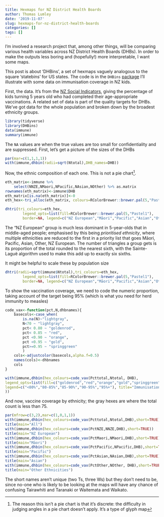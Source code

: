 ```yaml
---
title: Hexmaps for NZ District Health Boards
author: Thomas Lumley
date: '2019-11-07'
slug: hexmaps-for-nz-district-health-boards
categories: []
tags: []
---
```


I'm involved a research project that, among other things, will be comparing various health variables across NZ District Health Boards (DHBs).  In order to make the outputs less boring and (hopefully!) more interpretable, I want some maps.  

This post is about 'DHBins', a set of hexmaps vaguely analogous to the square 'statebins' for US states. The code is in the `DHBins` [package](https://github.com/tslumley/DHBins)  I'll illustrate with some data on immunisation coverage in NZ kids.

First, the data.  It's from the [NZ Social Indicators](http://archive.stats.govt.nz/browse_for_stats/snapshots-of-nz/nz-social-indicators/Home/Health/childhood-immunisation.aspx), giving the percentage of kids turning 5 years old who had completed their age-appropriate vaccinations.  A related set of data is part of the quality targets for DHBs.  We've got data for the whole population and broken down by the broadest ethnicity groups. 


```r
library(tidyverse)
library(DHBins)
data(immune)
summary(immune)
```

The `NA` values are when the true values are too small for confidentiality and are suppressed.  First, let's get a picture of the sizes of the DHBs

```r
par(mar=c(1,1,1,1))
with(immune,dhbin(radii=sqrt(Ntotal),DHB_names=DHB))
```

Now, the ethnic composition of each one. This is not a pie chart^[The reason this isn't a pie chart is that it's discrete: the difficulty in judging angles in a pie chart doesn't apply. It's a type of glyph map].

```r
eth_matrix<-immune %>% 
	select(NNZE,NMaori,NPacific,NAsian,NOther) %>% as.matrix
rownames(eth_matrix)<-immune$DHB
eth_matrix[is.na(eth_matrix)]<-0	
eth_hex<-tri_alloc(eth_matrix, colours=RColorBrewer::brewer.pal(5,"Pastel1"))

dhtri(tri_colours=eth_hex, 
		legend_opts=list(fill=RColorBrewer::brewer.pal(5,"Pastel1"),
		border=NA, legend=c("NZ European","Māori","Pacific","Asian","Other")))
```

The "NZ European" group is much less dominant in 5-year-olds that in middle-aged people; emphasised by this being *prioritised ethnicity*, where multiple ethnicities are reduced to the first in a priority list that goes Māori, Pacific, Asian, Other, NZ European.  The number of triangles a group gets is its proportion of the total rounded to the nearest sixth, with the Sainte-Laguë algorithm used to make this add up to exactly six sixths. 

 

It might be helpful to scale these by population size

```r
dhtri(radii=sqrt(immune$Ntotal),tri_colours=eth_hex, 
		legend_opts=list(fill=RColorBrewer::brewer.pal(5,"Pastel1"),
		border=NA, legend=c("NZ European","Māori","Pacific","Asian","Other")))
```

To show the vaccination coverage, we need to code the numeric proportion, taking account of the target being 95% (which is what you need for herd immunity to measles)

```r

code_vax<-function(pct,N,dhbnames){
	basecols<-case_when(
		is.na(N)~"lightgray",
		N<70 ~ "lightgray",
		pct< 0.80 ~ "goldenrod",
		pct< 0.85 ~ "red",
		pct <0.90 ~ "orange",
		pct <0.95 ~ "gold",
    	pct>=0.95 ~ "springgreen"
		)
	cols<-adjustcolor(basecols,alpha.f=0.5)	
	names(cols)<-dhbnames
	cols
}

with(immune,dhbin(hex_colours=code_vax(Pcttotal,Ntotal, DHB),
legend_opts=list(fill=c("goldenrod","red","orange","gold","springgreen"),
legend=c("<80%","80-85%","85-90%","90-95%","95%+"), title="Immunisation coverage")
))
```


And now, vaccine coverage by ethnicity; the gray hexes are where the total count is less than 75. 

```r

par(mfrow=c(3,2),mar=c(1,0,1,1))
with(immune,dhbin(hex_colours=code_vax(Pcttotal,Ntotal,DHB),short=TRUE))
title(main="All")
with(immune,dhbin(hex_colours=code_vax(PctNZE,NNZE,DHB),short=TRUE))
title(main="NZ European")
with(immune,dhbin(hex_colours=code_vax(PctMaori,NMaori,DHB),short=TRUE))
title(main="Māori")
with(immune,dhbin(hex_colours=code_vax(PctPacific,NPacific,DHB),short=TRUE))
title(main="Pacific")
with(immune,dhbin(hex_colours=code_vax(PctAsian,NAsian,DHB),short=TRUE))
title(main="Asian")
with(immune,dhbin(hex_colours=code_vax(PctOther,NOther, DHB),short=TRUE))
title(main="Other Ethnicities")
```

The short names aren't unique (two Ts, three Ws) but they don't need to be, since no-one who is likely to be looking at the maps will have any chance of confusing Tairawhiti and Taranaki or Waitemata and Waikato.

